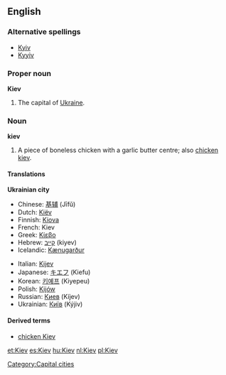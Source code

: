 ==English==

===Alternative spellings===
*[[Kyiv]]
*[[Kyyiv]]

===Proper noun===
{{wikipedia}}
'''Kiev'''

# The capital of [[Ukraine]].

===Noun===
'''kiev'''
# A piece of boneless chicken with a garlic butter centre; also [[chicken kiev]].

====Translations====
'''Ukrainian city'''
{{top}}
*Chinese: [[基辅]] (Jīfǔ)
*Dutch: [[Kiëv]]
*Finnish: [[Kiova]]
*French: Kiev
*Greek: [[Κίεβο]]
*Hebrew: [[קייב]] (kiyev)
*Icelandic: [[Kænugarður]] {{m}}
{{mid}}
*Italian: [[Kijev]]
*Japanese: [[キエフ]] (Kiefu)
*Korean: [[키예프]] (Kiyepeu)
*Polish: [[Kijów]] {{m}}
*Russian: [[Киев]] (Kíjev) {{m}}
*Ukrainian: [[Київ]] (Kýjiv) {{m}}
{{bottom}}

====Derived terms====
*[[chicken Kiev]]

[[Category:Capital cities]]

[[et:Kiev]]
[[es:Kiev]]
[[hu:Kiev]]
[[nl:Kiev]]
[[pl:Kiev]]